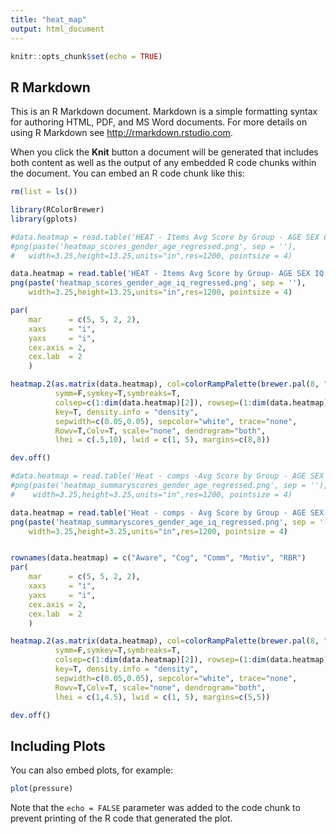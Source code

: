 ```yaml
---
title: "heat_map"
output: html_document
---
```


```r
knitr::opts_chunk$set(echo = TRUE)
```

## R Markdown

This is an R Markdown document. Markdown is a simple formatting syntax for authoring HTML, PDF, and MS Word documents. For more details on using R Markdown see <http://rmarkdown.rstudio.com>.

When you click the **Knit** button a document will be generated that includes both content as well as the output of any embedded R code chunks within the document. You can embed an R code chunk like this:

```r
rm(list = ls())

library(RColorBrewer)
library(gplots)

#data.heatmap = read.table('HEAT - Items Avg Score by Group - AGE SEX COVARIED.csv', header = T, sep = ',')
#png(paste('heatmap_scores_gender_age_regressed.png', sep = ''), 
#   width=3.25,height=13.25,units="in",res=1200, pointsize = 4)

data.heatmap = read.table('HEAT - Items Avg Score by Group- AGE SEX IQ COVARIED.csv', header = T, sep = ',')
png(paste('heatmap_scores_gender_age_iq_regressed.png', sep = ''), 
    width=3.25,height=13.25,units="in",res=1200, pointsize = 4)

par(
    mar      = c(5, 5, 2, 2),
    xaxs     = "i",
    yaxs     = "i",
    cex.axis = 2,
    cex.lab  = 2
    )

heatmap.2(as.matrix(data.heatmap), col=colorRampPalette(brewer.pal(8, "Blues"))(25),
          symm=F,symkey=T,symbreaks=T,
          colsep=c(1:dim(data.heatmap)[2]), rowsep=(1:dim(data.heatmap)[1]), 
          key=T, density.info = "density", 
          sepwidth=c(0.05,0.05), sepcolor="white", trace="none",
          Rowv=T,Colv=T, scale="none", dendrogram="both", 
          lhei = c(.5,10), lwid = c(1, 5), margins=c(8,8))

dev.off()

```

```r

#data.heatmap = read.table('Heat - comps -Avg Score by Group - AGE SEX COVARIED.csv', header = T, sep = ',')
#png(paste('heatmap_summaryscores_gender_age_regressed.png', sep = ''), 
#    width=3.25,height=3.25,units="in",res=1200, pointsize = 4)

data.heatmap = read.table('Heat - comps - Avg Score by Group - AGE SEX IQ COVARIED.csv', header = T, sep = ',')
png(paste('heatmap_summaryscores_gender_age_iq_regressed.png', sep = ''), 
    width=3.25,height=3.25,units="in",res=1200, pointsize = 4)


rownames(data.heatmap) = c("Aware", "Cog", "Comm", "Motiv", "RBR")
par(
    mar      = c(5, 5, 2, 2),
    xaxs     = "i",
    yaxs     = "i",
    cex.axis = 2,
    cex.lab  = 2
    )

heatmap.2(as.matrix(data.heatmap), col=colorRampPalette(brewer.pal(8, "Blues"))(25),
          symm=F,symkey=T,symbreaks=T,
          colsep=c(1:dim(data.heatmap)[2]), rowsep=(1:dim(data.heatmap)[1]), cexRow = 1, cexCol = 1,
          key=T, density.info = "density", 
          sepwidth=c(0.05,0.05), sepcolor="white", trace="none",
          Rowv=T,Colv=T, scale="none", dendrogram="both", 
          lhei = c(1,4.5), lwid = c(1, 5), margins=c(5,5))

dev.off()


```

## Including Plots

You can also embed plots, for example:

```r
plot(pressure)
```

Note that the `echo = FALSE` parameter was added to the code chunk to prevent printing of the R code that generated the plot.
